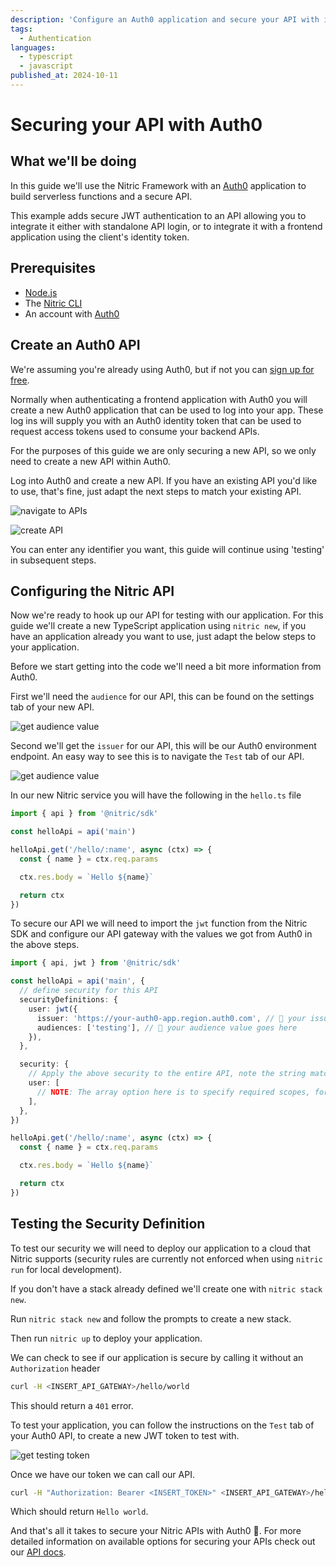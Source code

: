 ```yaml
---
description: 'Configure an Auth0 application and secure your API with it'
tags:
  - Authentication
languages:
  - typescript
  - javascript
published_at: 2024-10-11
---
```


# Securing your API with Auth0

## What we'll be doing

In this guide we'll use the Nitric Framework with an [Auth0](https://auth0.com/) application to build serverless functions and a secure API.

This example adds secure JWT authentication to an API allowing you to integrate it either with standalone API login, or to integrate it with a frontend application using the client's identity token.

## Prerequisites

- [Node.js](https://nodejs.org/en/download/)
- The [Nitric CLI](/get-started/installation)
- An account with [Auth0](https://auth0.com/)

## Create an Auth0 API

We're assuming you're already using Auth0, but if not you can [sign up for free](https://auth0.com/).

Normally when authenticating a frontend application with Auth0 you will create a new Auth0 application that can be used to log into your app. These log ins will supply you with an Auth0 identity token that can be used to request access tokens used to consume your backend APIs.

For the purposes of this guide we are only securing a new API, so we only need to create a new API within Auth0.

Log into Auth0 and create a new API. If you have an existing API you'd like to use, that's fine, just adapt the next steps to match your existing API.

![navigate to APIs](/docs/images/guides/auth0/auth0-navigate-apis.png)

![create API](/docs/images/guides/auth0/auth0-create-api.png)

<Note>
  You can enter any identifier you want, this guide will continue using
  'testing' in subsequent steps.
</Note>

## Configuring the Nitric API

Now we're ready to hook up our API for testing with our application. For this guide we'll create a new TypeScript application using `nitric new`, if you have an application already you want to use, just adapt the below steps to your application.

Before we start getting into the code we'll need a bit more information from Auth0.

First we'll need the `audience` for our API, this can be found on the settings tab of your new API.

![get audience value](/docs/images/guides/auth0/auth0-get-audience.png)

Second we'll get the `issuer` for our API, this will be our Auth0 environment endpoint. An easy way to see this is to navigate the `Test` tab of our API.

![get audience value](/docs/images/guides/auth0/auth0-get-issuer.png)

In our new Nitric service you will have the following in the `hello.ts` file

```typescript
import { api } from '@nitric/sdk'

const helloApi = api('main')

helloApi.get('/hello/:name', async (ctx) => {
  const { name } = ctx.req.params

  ctx.res.body = `Hello ${name}`

  return ctx
})
```

To secure our API we will need to import the `jwt` function from the Nitric SDK and configure our API gateway with the values we got from Auth0 in the above steps.

```typescript
import { api, jwt } from '@nitric/sdk'

const helloApi = api('main', {
  // define security for this API
  securityDefinitions: {
    user: jwt({
      issuer: 'https://your-auth0-app.region.auth0.com', // 👀 your issuer value goes here
      audiences: ['testing'], // 👀 your audience value goes here
    }),
  },

  security: {
    // Apply the above security to the entire API, note the string matches the above key
    user: [
      // NOTE: The array option here is to specify required scopes, for simplicity we'll leave this blank for now
    ],
  },
})

helloApi.get('/hello/:name', async (ctx) => {
  const { name } = ctx.req.params

  ctx.res.body = `Hello ${name}`

  return ctx
})
```

## Testing the Security Definition

To test our security we will need to deploy our application to a cloud that Nitric supports (security rules are currently not enforced when using `nitric run` for local development).

If you don't have a stack already defined we'll create one with `nitric stack new`.

Run `nitric stack new` and follow the prompts to create a new stack.

Then run `nitric up` to deploy your application.

We can check to see if our application is secure by calling it without an `Authorization` header

```bash
curl -H <INSERT_API_GATEWAY>/hello/world
```

This should return a `401` error.

To test your application, you can follow the instructions on the `Test` tab of your Auth0 API, to create a new JWT token to test with.

![get testing token](/docs/images/guides/auth0/auth0-get-jwt.png)

Once we have our token we can call our API.

```bash
curl -H "Authorization: Bearer <INSERT_TOKEN>" <INSERT_API_GATEWAY>/hello/world
```

Which should return `Hello world`.

And that's all it takes to secure your Nitric APIs with Auth0 🎉. For more detailed information on available options for securing your APIs check out our [API docs](https://nitric.io/docs).
